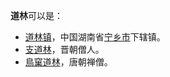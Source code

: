 '''道林'''可以是：

*[[道林镇|道林镇]]，中国湖南省[[宁乡市|宁乡市]]下辖镇。
*[[支道林|支道林]]，晋朝僧人。
*[[鳥窠道林|鳥窠道林]]，唐朝禅僧。
{{disambig|Cat=二字消歧義}}